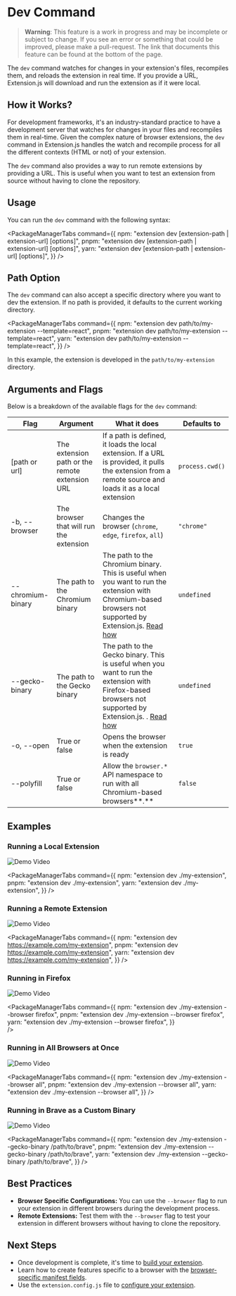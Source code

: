 
<AvatarImage icon="extension" />

# Dev Command

> **Warning**: This feature is a work in progress and may be incomplete or subject to change. If you see an error or something that could be improved, please make a pull-request. The link that documents this feature can be found at the bottom of the page.


The `dev` command watches for changes in your extension's files, recompiles them, and reloads the extension in real time. If you provide a URL, Extension.js will download and run the extension as if it were local.

## How it Works?

For development frameworks, it's an industry-standard practice to have a development server that watches for changes in your files and recompiles them in real-time. Given the complex nature of browser extensions, the `dev` command in Extension.js handles the watch and recompile process for all the different contexts (HTML or not) of your extension.

The `dev` command also provides a way to run remote extensions by providing a URL. This is useful when you want to test an extension from source without having to clone the repository.

## Usage

You can run the `dev` command with the following syntax:

<PackageManagerTabs
  command={{
    npm: "extension dev [extension-path | extension-url] [options]",
    pnpm: "extension dev [extension-path | extension-url] [options]",
    yarn: "extension dev [extension-path | extension-url] [options]",
  }}
/>

## Path Option

The `dev` command can also accept a specific directory where you want to dev the extension.
If no path is provided, it defaults to the current working directory.

<PackageManagerTabs
  command={{
    npm: "extension dev path/to/my-extension --template=react",
    pnpm: "extension dev path/to/my-extension --template=react",
    yarn: "extension dev path/to/my-extension --template=react",
  }}
/>

In this example, the extension is developed in the `path/to/my-extension` directory.

## Arguments and Flags

Below is a breakdown of the available flags for the `dev` command:

| Flag          | Argument                                       | What it does                                                                                                                                            | Defaults to     |
| ------------- | ---------------------------------------------- | ------------------------------------------------------------------------------------------------------------------------------------------------------- | --------------- |
| [path or url] | The extension path or the remote extension URL | If a path is defined, it loads the local extension. If a URL is provided, it pulls the extension from a remote source and loads it as a local extension | `process.cwd()` |
| -b, --browser | The browser that will run the extension        | Changes the browser (`chrome`, `edge`, `firefox`, `all`)                                                                                                           | `"chrome"`      |
| --chromium-binary | The path to the Chromium binary | The path to the Chromium binary. This is useful when you want to run the extension with Chromium-based browsers not supported by Extension.js. [Read how](../browsers/unsupported.mdx) | `undefined` |
| --gecko-binary | The path to the Gecko binary | The path to the Gecko binary. This is useful when you want to run the extension with Firefox-based browsers not supported by Extension.js. . [Read how](../browsers/unsupported.mdx) | `undefined` |
| -o, --open    | True or false                                  | Opens the browser when the extension is ready                                                                                                           | `true`          |
| --polyfill    | True or false     | Allow the `browser.*` API namespace to run with all Chromium-based browsers**.** | `false` |

## Examples

### Running a Local Extension

![Demo Video](https://placehold.co/600x400)

<PackageManagerTabs
  command={{
    npm: "extension dev ./my-extension",
    pnpm: "extension dev ./my-extension",
    yarn: "extension dev ./my-extension",
  }}
/>

### Running a Remote Extension

![Demo Video](https://placehold.co/600x400)

<PackageManagerTabs
  command={{
    npm: "extension dev https://example.com/my-extension",
    pnpm: "extension dev https://example.com/my-extension",
    yarn: "extension dev https://example.com/my-extension",
  }}
/>

### Running in Firefox

![Demo Video](https://placehold.co/600x400)

<PackageManagerTabs
  command={{
    npm: "extension dev ./my-extension --browser firefox",
    pnpm: "extension dev ./my-extension --browser firefox",
    yarn: "extension dev ./my-extension --browser firefox",
  }}  
/>

### Running in All Browsers at Once

![Demo Video](https://placehold.co/600x400)

<PackageManagerTabs
  command={{
    npm: "extension dev ./my-extension --browser all",
    pnpm: "extension dev ./my-extension --browser all",
    yarn: "extension dev ./my-extension --browser all",
  }}
/>

### Running in Brave as a Custom Binary

![Demo Video](https://placehold.co/600x400)

<PackageManagerTabs
  command={{
    npm: "extension dev ./my-extension --gecko-binary /path/to/brave",
    pnpm: "extension dev ./my-extension --gecko-binary /path/to/brave",
    yarn: "extension dev ./my-extension --gecko-binary /path/to/brave",
  }}
/>

## Best Practices

- **Browser Specific Configurations:** You can use the `--browser` flag to run your extension in different browsers during the development process.
- **Remote Extensions:** Test them with the `--browser` flag to test your extension in different browsers without having to clone the repository.

## Next Steps

- Once development is complete, it's time to [build your extension](/docs/commands/build).
- Learn how to create features specific to a browser with the [browser-specific manifest fields](/docs/features/browser-fields).
- Use the `extension.config.js` file to [configure your extension](/docs/configuration).
